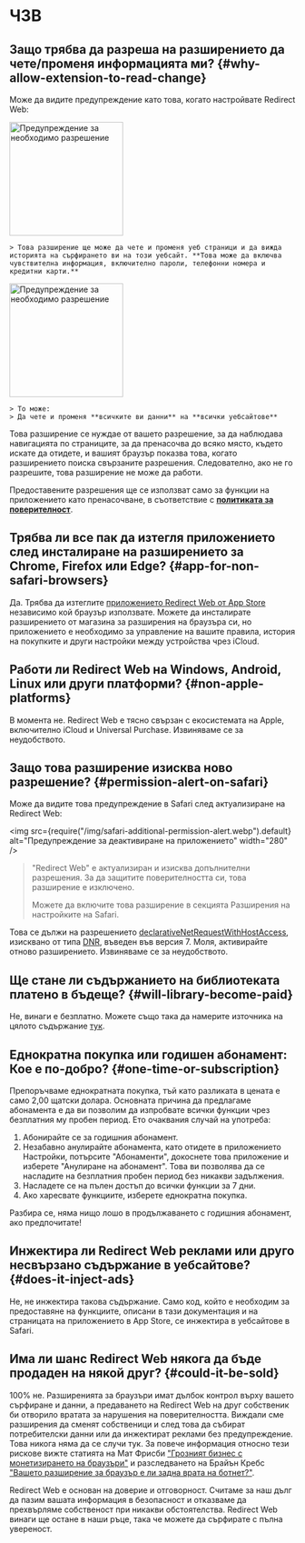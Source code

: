 
# ЧЗВ

## Защо трябва да разреша на разширението да чете/променя информацията ми? {#why-allow-extension-to-read-change}

Може да видите предупреждение като това, когато настройвате Redirect Web:

<IfBrowserStore stores='appStore'>
    <Image src={PermissionAlertSafari} alt="Предупреждение за необходимо разрешение" width="200" margin="0 0 16px 0" hasShadow />

    > Това разширение ще може да чете и променя уеб страници и да вижда историята на сърфирането ви на този уебсайт. **Това може да включва чувствителна информация, включително пароли, телефонни номера и кредитни карти.**
</IfBrowserStore>

<IfBrowserStore stores='appStore' includes={false}>
    <Image src={PermissionAlertChrome} alt="Предупреждение за необходимо разрешение" height="200" hasRoundedCorners hasShadow margin="0 0 16px 0" />

    > То може:  
    > Да чете и променя **всичките ви данни** на **всички уебсайтове**
</IfBrowserStore>

Това разширение се нуждае от вашето разрешение, за да наблюдава навигацията по страниците, за да пренасочва до всяко място, където искате да отидете, и вашият браузър показва това, когато разширението поиска свързаните разрешения. Следователно, ако не го разрешите, това разширение не може да работи.

Предоставените разрешения ще се използват само за функции на приложението като пренасочване, в съответствие с **[политиката за поверителност](/privacy-policy)**.

## Трябва ли все пак да изтегля приложението след инсталиране на разширението за Chrome, Firefox или Edge? {#app-for-non-safari-browsers}

Да. Трябва да изтеглите [приложението Redirect Web от App Store](https://apps.apple.com/app/id1571283503) независимо кой браузър използвате. Можете да инсталирате разширението от магазина за разширения на браузъра си, но приложението е необходимо за управление на вашите правила, история на покупките и други настройки между устройства чрез iCloud.

## Работи ли Redirect Web на Windows, Android, Linux или други платформи? {#non-apple-platforms}

В момента не. Redirect Web е тясно свързан с екосистемата на Apple, включително iCloud и Universal Purchase. Извиняваме се за неудобството.

## Защо това разширение изисква ново разрешение? {#permission-alert-on-safari}

Може да видите това предупреждение в Safari след актуализиране на Redirect Web:

<img src={require("/img/safari-additional-permission-alert.webp").default} alt="Предупреждение за деактивиране на приложението" width="280" />

> "Redirect Web" е актуализиран и изисква допълнителни разрешения. За да защитите поверителността си, това разширение е изключено.
>
> Можете да включите това разширение в секцията Разширения на настройките на Safari.

Това се дължи на разрешението [declarativeNetRequestWithHostAccess](https://developer.apple.com/documentation/safariservices/safari_web_extensions/blocking_content_with_your_safari_web_extension), изисквано от типа [DNR](/rule-settings#type), въведен във версия 7. Моля, активирайте отново разширението. Извиняваме се за неудобството.

## Ще стане ли съдържанието на библиотеката платено в бъдеще? {#will-library-become-paid}

Не, винаги е безплатно. Можете също така да намерите източника на цялото съдържание [тук](https://github.com/mshibanami/redirect-web/tree/main/library).

## Еднократна покупка или годишен абонамент: Кое е по-добро? {#one-time-or-subscription}

Препоръчваме еднократната покупка, тъй като разликата в цената е само 2,00 щатски долара.
Основната причина да предлагаме абонамента е да ви позволим да изпробвате всички функции чрез безплатния му пробен период. Ето очаквания случай на употреба:

1. Абонирайте се за годишния абонамент.
2. Незабавно анулирайте абонамента, като отидете в приложението Настройки, потърсите "Абонаменти", докоснете това приложение и изберете "Анулиране на абонамент". Това ви позволява да се насладите на безплатния пробен период без никакви задължения.
3. Насладете се на пълен достъп до всички функции за 7 дни.
4. Ако харесвате функциите, изберете еднократна покупка.

Разбира се, няма нищо лошо в продължаването с годишния абонамент, ако предпочитате!

## Инжектира ли Redirect Web реклами или друго несвързано съдържание в уебсайтове? {#does-it-inject-ads}

Не, не инжектира такова съдържание. Само код, който е необходим за предоставяне на функциите, описани в тази документация и на страницата на приложението в App Store, се инжектира в уебсайтове в Safari.

## Има ли шанс Redirect Web някога да бъде продаден на някой друг? {#could-it-be-sold}

100% не. Разширенията за браузъри имат дълбок контрол върху вашето сърфиране и данни, а предаването на Redirect Web на друг собственик би отворило вратата за нарушения на поверителността. Виждали сме разширения да сменят собственици и след това да събират потребителски данни или да инжектират реклами без предупреждение. Това никога няма да се случи тук. За повече информация относно тези рискове вижте статията на Мат Фрисби ["Грозният бизнес с монетизирането на браузъри"](https://mattfrisbie.substack.com/p/the-ugly-business-of-monetizing-browser) и разследването на Брайън Кребс ["Вашето разширение за браузър е ли задна врата на ботнет?"](https://krebsonsecurity.com/2021/03/is-your-browser-extension-a-botnet-backdoor/).

Redirect Web е основан на доверие и отговорност. Считаме за наш дълг да пазим вашата информация в безопасност и отказваме да прехвърляме собственост при никакви обстоятелства. Redirect Web винаги ще остане в наши ръце, така че можете да сърфирате с пълна увереност.
